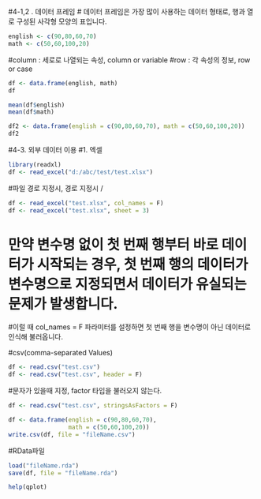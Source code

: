 #4-1,2 . 데이터 프레임
# 데이터 프레임은 가장 많이 사용하는 데이터 형태로, 행과 열로 구성된 사각형 모양의 표입니다.
```r
english <- c(90,80,60,70)
math <- c(50,60,100,20)
```
#column : 세로로 나열되는 속성, column or variable
#row : 각 속성의 정보, row or case
```r
df <- data.frame(english, math)
df
```

```r
mean(df$english)
mean(df$math)
```

```r
df2 <- data.frame(english = c(90,80,60,70), math = c(50,60,100,20))
df2
```
#4-3. 외부 데이터 이용
#1. 엑셀 
```r
library(readxl)
df <- read_excel("d:/abc/test/test.xlsx") 
```
#파일 경로 지정시, 경로 지정시 /
```r
df <- read_excel("test.xlsx", col_names = F)
df <- read_excel("test.xlsx", sheet = 3)
```
# 만약 변수명 없이 첫 번째 행부터 바로 데이터가 시작되는 경우, 첫 번째 행의 데이터가 변수명으로 지정되면서 데이터가 유실되는 문제가 발생합니다. 
#이럴 때 col_names = F 파라미터를 설정하면 첫 번째 행을 변수명이 아닌 데이터로 인식해 불러옵니다.

#csv(comma-separated Values)
```r
df <- read.csv("test.csv")
df <- read.csv("test.csv", header = F)
```
#문자가 있을때 지정, factor 타입을 불러오지 않는다.
```r
df <- read.csv("test.csv", stringsAsFactors = F)
```

```r
df <- data.frame(english = c(90,80,60,70),
                 math = c(50,60,100,20))
write.csv(df, file = "fileName.csv")
```
#RData파일 
```r
load("fileName.rda")
save(df, file = "fileName.rda")
```

```r
help(qplot)
```

